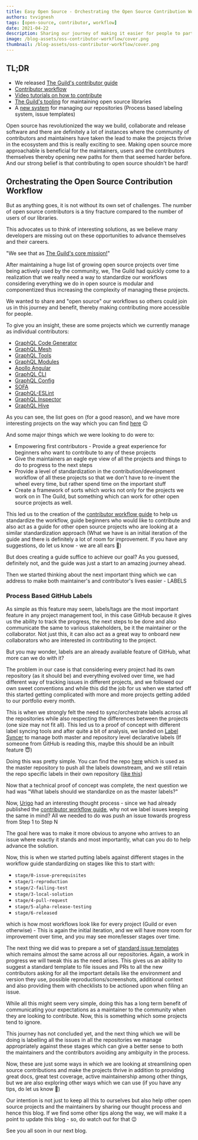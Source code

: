 ```yaml
---
title: Easy Open Source - Orchestrating the Open Source Contribution Workflow
authors: tvvignesh
tags: [open-source, contributor, workflow]
date: 2021-04-22
description: Sharing our journey of making it easier for people to participate in Open Source.
image: /blog-assets/oss-contributor-workflow/cover.png
thumbnail: /blog-assets/oss-contributor-workflow/cover.png
---
```


## TL;DR

- We released
  [The Guild's contributor guide](https://github.com/the-guild-org/Stack/blob/master/CONTRIBUTING.md)
- [Contributor workflow](https://github.com/the-guild-org/Stack/blob/master/CONTRIBUTING.md#a-typical-contributor-workflow)
- [Video tutorials on how to contribute](https://github.com/the-guild-org/Stack/blob/master/CONTRIBUTING.md#contributor-videos)
- [The Guild's tooling](https://github.com/the-guild-org/Stack/blob/master/CONTRIBUTING.md#the-tooling)
  for maintaining open source libraries
- A [new system](https://github.com/the-guild-org/shared-resources) for managing our repositories
  (Process based labeling system, issue templates)

Open source has revolutionized the way we build, collaborate and release software and there are
definitely a lot of instances where the community of contributors and maintainers have taken the
lead to make the projects thrive in the ecosystem and this is really exciting to see. Making open
source more approachable is beneficial for the maintainers, users and the contributors themselves
thereby opening new paths for them that seemed harder before. And our strong belief is that
contributing to open source shouldn't be hard!

## Orchestrating the Open Source Contribution Workflow

But as anything goes, it is not without its own set of challenges. The number of open source
contributors is a tiny fracture compared to the number of users of our libraries.

This advocates us to think of interesting solutions, as we believe many developers are missing out
on these opportunities to advance themselves and their careers.

"We see that as [The Guild's core mission!](/about-us)"

After maintaining a huge list of growing open source projects over time being actively used by the
community, we, The Guild had quickly come to a realization that we really need a way to standardize
our workflows considering everything we do in open source is modular and componentized thus
increasing the complexity of managing these projects.

We wanted to share and "open source" our workflows so others could join us in this journey and
benefit, thereby making contributing more accessible for people.

To give you an insight, these are some projects which we currently manage as individual
contributors:

- [GraphQL Code Generator](https://graphql-code-generator.com)
- [GraphQL Mesh](https://graphql-mesh.com)
- [GraphQL Tools](https://graphql-tools.com)
- [GraphQL Modules](https://graphql-modules.com)
- [Apollo Angular](https://apollo-angular.com)
- [GraphQL CLI](https://graphql-cli.com)
- [GraphQL Config](https://graphql-config.com)
- [SOFA](https://sofa-api.com)
- [GraphQL-ESLint](https://github.com/dimaMachina/graphql-eslint)
- [GraphQL Inspector](https://graphql-inspector.com)
- [GraphQL Hive](https://the-guild.dev/graphql/hive)

As you can see, the list goes on (for a good reason), and we have more interesting projects on the
way which you can find [here](/open-source) 😉

And some major things which we were looking to do were to:

- Empowering first contributors - Provide a great experience for beginners who want to contribute to
  any of these projects
- Give the maintainers an eagle eye view of all the projects and things to do to progress to the
  next steps
- Provide a level of standardization in the contribution/development workflow of all these projects
  so that we don't have to re-invent the wheel every time, but rather spend time on the important
  stuff
- Create a framework of sorts which works not only for the projects we work on in The Guild, but
  something which can work for other open source projects as well.

This led us to the creation of the
[contributor workflow guide](https://github.com/the-guild-org/Stack/blob/master/CONTRIBUTING.md) to
help us standardize the workflow, guide beginners who would like to contribute and also act as a
guide for other open source projects who are looking at a similar standardization approach (What we
have is an initial iteration of the guide and there is definitely a lot of room for improvement. If
you have any suggestions, do let us know - we are all ears 🙂)

But does creating a guide suffice to achieve our goal? As you guessed, definitely not, and the guide
was just a start to an amazing journey ahead.

Then we started thinking about the next important thing which we can address to make both
maintainer's and contributor's lives easier - LABELS

### Process Based GitHub Labels

As simple as this feature may seem, labels/tags are the most important feature in any project
management tool, in this case GitHub because it gives us the ability to track the progress, the next
steps to be done and also communicate the same to various stakeholders, be it the maintainer or the
collaborator. Not just this, it can also act as a great way to onboard new collaborators who are
interested in contributing to the project.

But you may wonder, labels are an already available feature of GitHub, what more can we do with it?

The problem in our case is that considering every project had its own repository (as it should be)
and everything evolved over time, we had different way of tracking issues in different projects, and
we followed our own sweet conventions and while this did the job for us when we started off this
started getting complicated with more and more projects getting added to our portfolio every month.

This is when we strongly felt the need to sync/orchestrate labels across all the repositories while
also respecting the differences between the projects (one size may not fit all). This led us to a
proof of concept with different label syncing tools and after quite a bit of analysis, we landed on
[Label Syncer](https://github.com/micnncim/action-label-syncer) to manage both master and repository
level declarative labels (If someone from GitHub is reading this, maybe this should be an inbuilt
feature 😇)

Doing this was pretty simple. You can find the repo
[here](https://github.com/the-guild-org/shared-resources) which is used as the master repository to
push all the labels downstream, and we still retain the repo specific labels in their own repository
([like this](https://github.com/Urigo/graphql-mesh/blob/master/.github/labels.yml))

Now that a technical proof of concept was complete, the next question we had was "What labels should
we standardize on as the master labels?"

Now, [Urigo](https://twitter.com/UriGoldshtein) had an interesting thought process - since we had
already published the
[contributor workflow guide](https://github.com/the-guild-org/Stack/blob/master/CONTRIBUTING.md#a-typical-contributor-workflow),
why not we label issues keeping the same in mind? All we needed to do was push an issue towards
progress from Step 1 to Step N

The goal here was to make it more obvious to anyone who arrives to an issue where exactly it stands
and most importantly, what can you do to help advance the solution.

Now, this is when we started putting labels against different stages in the workflow guide
standardizing on stages like this to start with:

- `stage/0-issue-prerequisites`
- `stage/1-reproduction`
- `stage/2-failing-test`
- `stage/3-local-solution`
- `stage/4-pull-request`
- `stage/5-alpha-release-testing`
- `stage/6-released`

which is how most workflows look like for every project (Guild or even otherwise) - This is again
the initial iteration, and we will have more room for improvement over time, and you may see
more/lesser stages over time.

The next thing we did was to prepare a set of
[standard issue templates](https://github.com/Urigo/graphql-mesh/tree/master/.github/ISSUE_TEMPLATE)
which remains almost the same across all our repositories. Again, a work in progress we will tweak
this as the need arises. This gives us an ability to suggest a standard template to file issues and
PRs to all the new contributors asking for all the important details like the environment and
version they use, possible reproductions/screenshots, additional context and also providing them
with checklists to be actioned upon when filing an issue.

While all this might seem very simple, doing this has a long term benefit of communicating your
expectations as a maintainer to the community when they are looking to contribute. Now, this is
something which some projects tend to ignore.

This journey has not concluded yet, and the next thing which we will be doing is labelling all the
issues in all the repositories we manage appropriately against these stages which can give a better
sense to both the maintainers and the contributors avoiding any ambiguity in the process.

Now, these are just some ways in which we are looking at streamlining open source contributions and
make the projects thrive in addition to providing great docs, great test coverage, active
maintainership among other things, but we are also exploring other ways which we can use (if you
have any tips, do let us know 🙂)

Our intention is not just to keep all this to ourselves but also help other open source projects and
the maintainers by sharing our thought process and hence this blog. If we find some other tips along
the way, we will make it a point to update this blog - so, do watch out for that 😉

See you all soon in our next blog.
